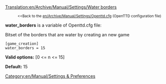 [[Translation:en/Archive/Manual/Settings/Water borders]]

:<small><<Back to the [[en/Archive/Manual/Settings/Openttd.cfg]] (OpenTTD configuration file)</small>


'''water_borders''' is a variable of Openttd.cfg file:

Bitset of the borders that are water by creating an new game

<pre>
[game_creation]
water_borders = 15
</pre>

'''Valid options:''' [0 <= n <= 15]

'''Default:''' 15

[[Category:en/Manual/Settings & Preferences]]